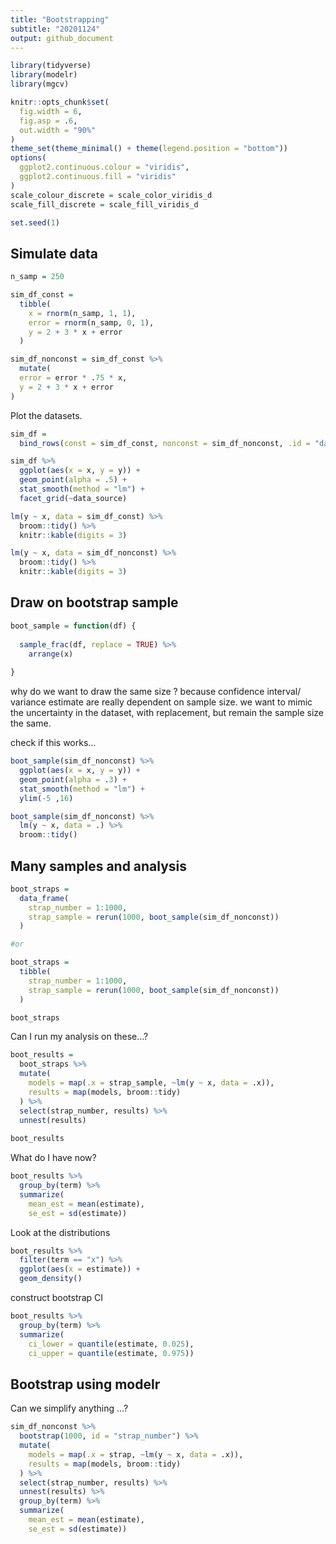 ```yaml
---
title: "Bootstrapping"
subtitle: "20201124"
output: github_document
---
```



```r
library(tidyverse)
library(modelr)
library(mgcv)

knitr::opts_chunk$set(
  fig.width = 6,
  fig.asp = .6,
  out.width = "90%"
)
theme_set(theme_minimal() + theme(legend.position = "bottom"))
options(
  ggplot2.continuous.colour = "viridis",
  ggplot2.continuous.fill = "viridis"
)
scale_colour_discrete = scale_color_viridis_d
scale_fill_discrete = scale_fill_viridis_d

set.seed(1)
```


## Simulate data
```r
n_samp = 250

sim_df_const = 
  tibble(
    x = rnorm(n_samp, 1, 1),
    error = rnorm(n_samp, 0, 1),
    y = 2 + 3 * x + error
  )

sim_df_nonconst = sim_df_const %>% 
  mutate(
  error = error * .75 * x,
  y = 2 + 3 * x + error
)
```


Plot the datasets.

```r
sim_df = 
  bind_rows(const = sim_df_const, nonconst = sim_df_nonconst, .id = "data_source") 

sim_df %>% 
  ggplot(aes(x = x, y = y)) + 
  geom_point(alpha = .5) +
  stat_smooth(method = "lm") +
  facet_grid(~data_source) 
```


```r
lm(y ~ x, data = sim_df_const) %>% 
  broom::tidy() %>% 
  knitr::kable(digits = 3)

lm(y ~ x, data = sim_df_nonconst) %>% 
  broom::tidy() %>% 
  knitr::kable(digits = 3)
```


## Draw on bootstrap sample

```r
boot_sample = function(df) {
  
  sample_frac(df, replace = TRUE) %>% 
    arrange(x)
  
}
```

why do we want to draw the same size ?
because confidence interval/ variance estimate are really dependent on sample size.
we want to mimic the uncertainty in the dataset, with replacement, but remain the sample size the same. 


check if this works...
```r
boot_sample(sim_df_nonconst) %>% 
  ggplot(aes(x = x, y = y)) + 
  geom_point(alpha = .3) +
  stat_smooth(method = "lm") +
  ylim(-5 ,16)
```

```r
boot_sample(sim_df_nonconst) %>% 
  lm(y ~ x, data = .) %>% 
  broom::tidy()
```


## Many samples and analysis

```r
boot_straps = 
  data_frame(
    strap_number = 1:1000,
    strap_sample = rerun(1000, boot_sample(sim_df_nonconst))
  )

#or

boot_straps = 
  tibble(
    strap_number = 1:1000,
    strap_sample = rerun(1000, boot_sample(sim_df_nonconst))
  )

boot_straps
```


Can I run my analysis on these...?

```r
boot_results =
  boot_straps %>% 
  mutate(
    models = map(.x = strap_sample, ~lm(y ~ x, data = .x)),
    results = map(models, broom::tidy)
  ) %>% 
  select(strap_number, results) %>% 
  unnest(results)
  
boot_results
```

What do I have now?

```r
boot_results %>% 
  group_by(term) %>% 
  summarize(
    mean_est = mean(estimate),
    se_est = sd(estimate))
```

Look at the distributions

```r
boot_results %>% 
  filter(term == "x") %>% 
  ggplot(aes(x = estimate)) +
  geom_density()
```

construct bootstrap CI

```r
boot_results %>% 
  group_by(term) %>% 
  summarize(
    ci_lower = quantile(estimate, 0.025), 
    ci_upper = quantile(estimate, 0.975))
```


## Bootstrap using modelr 

Can we simplify anything ...?

```r
sim_df_nonconst %>% 
  bootstrap(1000, id = "strap_number") %>% 
  mutate(
    models = map(.x = strap, ~lm(y ~ x, data = .x)),
    results = map(models, broom::tidy)
  ) %>% 
  select(strap_number, results) %>% 
  unnest(results) %>% 
  group_by(term) %>% 
  summarize(
    mean_est = mean(estimate),
    se_est = sd(estimate))
  
```









